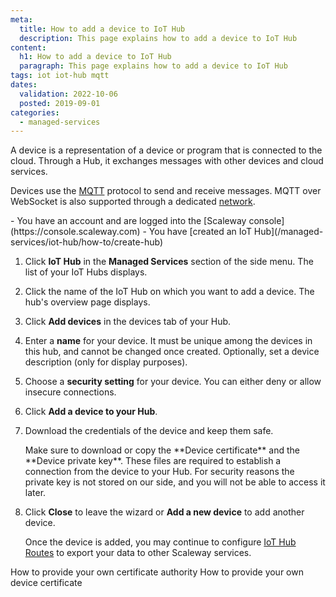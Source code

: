 ```yaml
---
meta:
  title: How to add a device to IoT Hub
  description: This page explains how to add a device to IoT Hub
content:
  h1: How to add a device to IoT Hub
  paragraph: This page explains how to add a device to IoT Hub
tags: iot iot-hub mqtt 
dates:
  validation: 2022-10-06
  posted: 2019-09-01
categories:
  - managed-services
---
```


A device is a representation of a device or program that is connected to the cloud. Through a Hub, it exchanges messages with other devices and cloud services.

Devices use the [MQTT](http://mqtt.org/) protocol to send and receive messages. MQTT over WebSocket is also supported through a dedicated [network](/managed-services/iot-hub/how-to/connect-default-mqtt-network).

<Message type="requirement">
  - You have an account and are logged into the [Scaleway console](https://console.scaleway.com)
  - You have [created an IoT Hub](/managed-services/iot-hub/how-to/create-hub)
</Message>

1. Click **IoT Hub** in the **Managed Services** section of the side menu. The list of your IoT Hubs displays.
2. Click the name of the IoT Hub on which you want to add a device. The hub's overview page displays. 
3. Click **Add devices** in the devices tab of your Hub.
    <Lightbox src="scaleway-iothub_add_device.webp" alt="" />
4. Enter a **name** for your device. It must be unique among the devices in this hub, and cannot be changed once created. Optionally, set a device description (only for display purposes).
5. Choose a **security setting** for your device. You can either deny or allow insecure connections.
    <Lightbox src="scaleway-iothub_device_security.webp" alt="" />
6. Click **Add a device to your Hub**.
7. Download the credentials of the device and keep them safe. 
    <Lightbox src="scaleway-iothub_device_credentials.webp" alt="" />

    <Message type="important">
      Make sure to download or copy the **Device certificate** and the **Device private key**. These files are required to establish a connection from the device to your Hub. For security reasons the private key is not stored on our side, and you will not be able to access it later.
    </Message>
8. Click **Close** to leave the wizard or **Add a new device** to add another device.

    Once the device is added, you may continue to configure [IoT Hub Routes](https://www.scaleway.com/en/docs/scaleway-iothub-route/) to export your data to other Scaleway services.


<Navigation title="See Also">
  <PreviousButton to="/managed-services/iot-hub/how-to/provide-own-certificate-authority">How to provide your own certificate authority</PreviousButton>
  <NextButton to="/managed-services/iot-hub/how-to/provide-own-device-certificate">How to provide your own device certificate</NextButton>
</Navigation>

